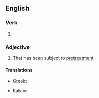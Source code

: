 ==English==

===Verb===
{{head|en|verb form}}

# {{en-past of|pretreat}}

===Adjective===
{{en-adj}}

# That has been subject to [[pretreatment]]

====Translations====
{{trans-top|pretreated}}
* Greek: {{t|el|προεπεξεργασμένος|m}}
{{trans-mid}}
* Italian: {{t+|it|pretrattato}}
{{trans-bottom}}